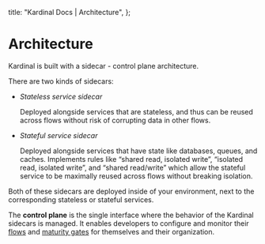   title: "Kardinal Docs | Architecture",
};

# Architecture

Kardinal is built with a sidecar - control plane architecture.

There are two kinds of sidecars:

- _Stateless service sidecar_

  Deployed alongside services that are stateless, and thus can be reused across flows without risk of corrupting data in other flows.

- _Stateful service sidecar_

  Deployed alongside services that have state like databases, queues, and caches. Implements rules like “shared read, isolated write”, “isolated read, isolated write”, and “shared read/write” which allow the stateful service to be maximally reused across flows without breaking isolation.

Both of these sidecars are deployed inside of your environment, next to the corresponding stateless or stateful services.

The **control plane** is the single interface where the behavior of the Kardinal sidecars is managed. It enables developers to configure and monitor their [flows](concepts/flows) and [maturity gates](concepts/maturity-gates) for themselves and their organization.


